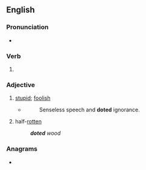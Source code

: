 ==English==

===Pronunciation===
* {{IPA|en|/ˈdəʊtɪd/}}

===Verb===
{{head|en|verb form}}

# {{en-past of|dote}}

===Adjective===
{{en-adj}}

# {{lb|en|obsolete}} [[stupid]]; [[foolish]]
#* {{rfdatek|en|Edmund Spenser}}
#*: Senseless speech and '''doted''' ignorance.
# {{lb|en|US|obsolete}} half-[[rotten]]
#: '''''doted''' wood''

{{Webster 1913}}

===Anagrams===
* {{anagrams|en|a=ddeot|todde}}